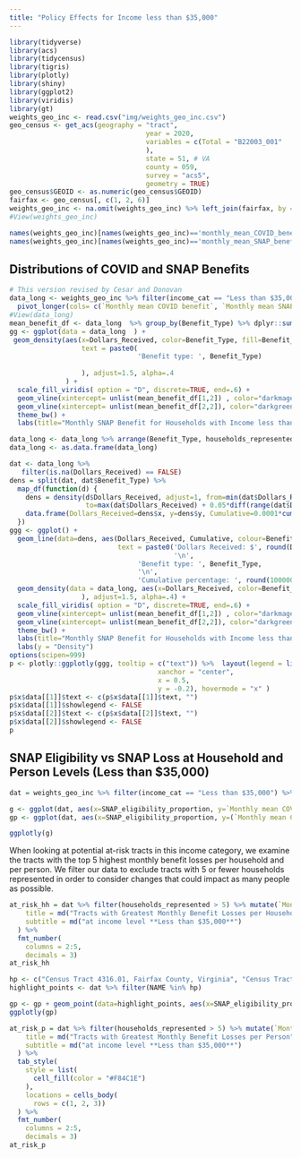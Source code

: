 ```yaml
---
title: "Policy Effects for Income less than $35,000"
---
```


```r
library(tidyverse)
library(acs)
library(tidycensus)
library(tigris)
library(plotly)
library(shiny)
library(ggplot2)
library(viridis)
library(gt)
weights_geo_inc <- read.csv("img/weights_geo_inc.csv")
geo_census <- get_acs(geography = "tract",
                                  year = 2020,
                                  variables = c(Total = "B22003_001"
                                  ),
                                  state = 51, # VA
                                  county = 059,
                                  survey = "acs5",
                                  geometry = TRUE)
geo_census$GEOID <- as.numeric(geo_census$GEOID)
fairfax <- geo_census[, c(1, 2, 6)]
weights_geo_inc <- na.omit(weights_geo_inc) %>% left_join(fairfax, by = c("geoid"="GEOID"))
#View(weights_geo_inc)

names(weights_geo_inc)[names(weights_geo_inc)=='monthly_mean_COVID_benefit'] <- 'Monthly mean COVID benefit'
names(weights_geo_inc)[names(weights_geo_inc)=='monthly_mean_SNAP_benefit'] <- 'Monthly mean SNAP benefit'
```

## Distributions of COVID and SNAP Benefits

```r
# This version revised by Cesar and Donovan
data_long <- weights_geo_inc %>% filter(income_cat == "Less than $35,000") %>% 
  pivot_longer(cols= c(`Monthly mean COVID benefit`, `Monthly mean SNAP benefit`), names_to = "Benefit_Type", values_to = "Dollars_Received")
#View(data_long)
mean_benefit_df <- data_long  %>% group_by(Benefit_Type) %>% dplyr::summarize(Mean=mean(Dollars_Received, na.rm = TRUE))
gg <- ggplot(data = data_long  ) +  
 geom_density(aes(x=Dollars_Received, color=Benefit_Type, fill=Benefit_Type, 
                  text = paste0(
                                'Benefit type: ', Benefit_Type)
                  
                  ), adjust=1.5, alpha=.4
              ) + 
  scale_fill_viridis( option = "D", discrete=TRUE, end=.6) +
  geom_vline(xintercept= unlist(mean_benefit_df[1,2]) , color="darkmagenta", linetype="dashed", linewidth=1) + 
  geom_vline(xintercept= unlist(mean_benefit_df[2,2]), color="darkgreen", linetype="dashed", linewidth=1) + 
  theme_bw() + 
  labs(title="Monthly SNAP Benefit for Households with Income less than $35,000", x="Monthly Average Benefit (Dollars)") 

data_long <- data_long %>% arrange(Benefit_Type, households_represented) %>% mutate(cumulative_pc = cumsum(rep(1/n(), n())))
data_long <- as.data.frame(data_long)

dat <- data_long %>%
   filter(is.na(Dollars_Received) == FALSE)
dens = split(dat, dat$Benefit_Type) %>% 
  map_df(function(d) {
    dens = density(d$Dollars_Received, adjust=1, from=min(dat$Dollars_Received) - 0.05*diff(range(dat$Dollars_Received)), 
                   to=max(dat$Dollars_Received) + 0.05*diff(range(dat$Dollars_Received)))
    data.frame(Dollars_Received=dens$x, y=dens$y, Cumulative=0.0001*cumsum(dens$y)/sum(dens$y), Benefit_Type =d$Benefit_Type[1])
  })
ggg <- ggplot() +
  geom_line(data=dens, aes(Dollars_Received, Cumulative, colour=Benefit_Type, 
                           text = paste0('Dollars Received: $', round(Dollars_Received, 2),
                                         '\n',
                                'Benefit type: ', Benefit_Type,
                                '\n',
                                'Cumulative percentage: ', round(1000000*Cumulative,2), '%'))) + 
  geom_density(data = data_long, aes(x=Dollars_Received, color=Benefit_Type, fill=Benefit_Type
                  ), adjust=1.5, alpha=.4) +
  scale_fill_viridis( option = "D", discrete=TRUE, end=.6) +
  geom_vline(xintercept= unlist(mean_benefit_df[1,2]) , color="darkmagenta", linetype="dashed", linewidth=1) + 
  geom_vline(xintercept= unlist(mean_benefit_df[2,2]), color="darkgreen", linetype="dashed", linewidth=1) + 
  theme_bw() + 
  labs(title="Monthly SNAP Benefit for Households with Income less than $35,000", x="Monthly Average Benefit (Dollars)") +
  labs(y = "Density")
options(scipen=999)
p <- plotly::ggplotly(ggg, tooltip = c("text")) %>%  layout(legend = list(orientation = "h", 
                                     xanchor = "center",
                                     x = 0.5,
                                     y = -0.2), hovermode = "x" ) 
p$x$data[[1]]$text <- c(p$x$data[[1]]$text, "") 
p$x$data[[1]]$showlegend <- FALSE
p$x$data[[2]]$text <- c(p$x$data[[2]]$text, "") 
p$x$data[[2]]$showlegend <- FALSE
p

```

## SNAP Eligibility vs SNAP Loss at Household and Person Levels (Less than $35,000)

```r
dat = weights_geo_inc %>% filter(income_cat == "Less than $35,000") %>% mutate(people_represented = round(households_represented*average_hh_size, 2))

g <- ggplot(dat, aes(x=SNAP_eligibility_proportion, y=`Monthly mean COVID benefit` - `Monthly mean SNAP benefit`, label = NAME, label2 = households_represented, label3 = average_hh_size)) + geom_point(color="#232D4B") + labs(title = "Monthly Loss of SNAP Benefits per Household per Tract", x = "Proportion of Households Eligible for SNAP", y = "Loss of Monthly SNAP Benefit (Dollars)") + scale_fill_manual(values="#232D4B")
gp <- ggplot(dat, aes(x=SNAP_eligibility_proportion, y=(`Monthly mean COVID benefit` - `Monthly mean SNAP benefit`)/average_hh_size, label = NAME, label2 = people_represented)) + geom_point(color="#232D4B") + labs(title = "Monthly Loss of SNAP Benefits per Person per Tract", x = "Proportion of Households Eligible for SNAP", y = "Loss of Monthly SNAP Benefit (Dollars) / Average Household Size") + scale_fill_manual(values="#232D4B")

ggplotly(g)
```

When looking at potential at-risk tracts in this income category, we examine the tracts with the top 5 highest monthly benefit losses per household and per person. We filter our data to exclude tracts with 5 or fewer households represented in order to consider changes that could impact as many people as possible.

```r
at_risk_hh = dat %>% filter(households_represented > 5) %>% mutate(`Monthly Benefit Loss` = `Monthly mean COVID benefit` - `Monthly mean SNAP benefit`) %>% mutate(`Proportion Income Lost per Household` = 1 - (monthly_mean_income - `Monthly Benefit Loss`)/monthly_mean_income) %>% arrange(desc(`Monthly Benefit Loss`)) %>% rename(`Average Household Size` = average_hh_size) %>% rename(`Households Represented` = households_represented) %>% select(NAME, `Monthly Benefit Loss`, `Households Represented`, `Average Household Size`, `Proportion Income Lost per Household`) %>% slice(1:5) %>% gt() %>% tab_header(
    title = md("Tracts with Greatest Monthly Benefit Losses per Household"),
    subtitle = md("at income level **Less than $35,000**") 
  ) %>% 
  fmt_number(
    columns = 2:5,
    decimals = 3)
at_risk_hh
```

```r
hp <- c("Census Tract 4316.01, Fairfax County, Virginia", "Census Tract 4802.05, Fairfax County, Virginia", "Census Tract 4223.02, Fairfax County, Virginia")
highlight_points <- dat %>% filter(NAME %in% hp)

gp <- gp + geom_point(data=highlight_points, aes(x=SNAP_eligibility_proportion, y=(`Monthly mean COVID benefit` - `Monthly mean SNAP benefit`)/average_hh_size), color ="#F84C1E", size=2)
ggplotly(gp)
```

```r
at_risk_p = dat %>% filter(households_represented > 5) %>% mutate(`Monthly Benefit Loss` = (`Monthly mean COVID benefit` - `Monthly mean SNAP benefit`)/average_hh_size) %>% mutate(`Proportion Income Lost per Person` = 1 - ((monthly_mean_income/average_hh_size) - `Monthly Benefit Loss`)/(monthly_mean_income/average_hh_size)) %>% arrange(desc(`Monthly Benefit Loss`)) %>% rename(`Household Eligibility Proportion` = SNAP_eligibility_proportion) %>% rename(`People Represented` = people_represented) %>% select(NAME, `Household Eligibility Proportion`, `Monthly Benefit Loss`, `People Represented`, `Proportion Income Lost per Person`) %>% slice(1:5) %>% gt() %>% tab_header(
    title = md("Tracts with Greatest Monthly Benefit Losses per Person"),
    subtitle = md("at income level **Less than $35,000**")
  ) %>% 
  tab_style(
    style = list(
      cell_fill(color = "#F84C1E")
    ),
    locations = cells_body(
      rows = c(1, 2, 3))
  ) %>% 
  fmt_number(
    columns = 2:5,
    decimals = 3)
at_risk_p
```
